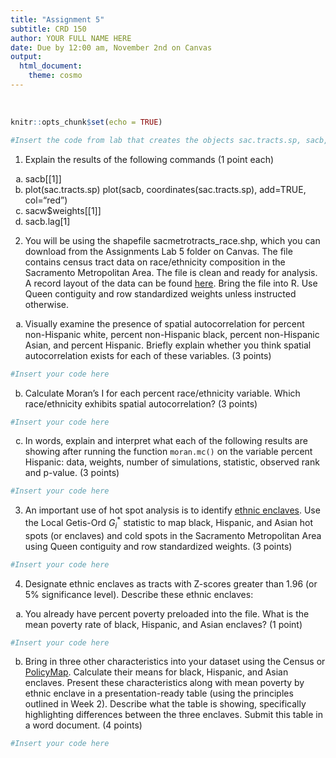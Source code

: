 ```yaml
---
title: "Assignment 5"
subtitle: CRD 150
author: YOUR FULL NAME HERE
date: Due by 12:00 am, November 2nd on Canvas
output: 
  html_document:
    theme: cosmo
---
```

\

```r
knitr::opts_chunk$set(echo = TRUE)
```

```r
#Insert the code from lab that creates the objects sac.tracts.sp, sacb, sacw, and sacb.lag
```

1. Explain the results of the following commands (1 point each)
a. sacb[[1]]
b. plot(sac.tracts.sp)
   plot(sacb, coordinates(sac.tracts.sp), add=TRUE, col="red")
c. sacw$weights[[1]]
d. sacb.lag[1]

2. You will be using the shapefile sacmetrotracts_race.shp, which you can download from the Assignments Lab 5 folder on Canvas. The file contains census tract data on race/ethnicity composition in the Sacramento Metropolitan Area. The file is clean and ready for analysis. A record layout of the data can be found [here](https://raw.githubusercontent.com/crd150/data/master/assgn5_question2_codebook.txt). Bring the file into R. Use Queen contiguity and row standardized weights unless instructed otherwise.

a. Visually examine the presence of spatial autocorrelation for percent non-Hispanic white, percent non-Hispanic black, percent non-Hispanic Asian, and percent Hispanic. Briefly explain whether you think spatial autocorrelation exists for each of these variables. (3 points)

```r
#Insert your code here
```

b. Calculate Moran's I for each percent race/ethnicity variable. Which race/ethnicity exhibits spatial autocorrelation? (3 points)

```r
#Insert your code here
```

c. In words, explain and interpret what each of the following results are showing after running the function `moran.mc()` on the variable percent Hispanic: data, weights, number of simulations, statistic, observed rank and p-value. (3 points)

```r
#Insert your code here
```


3. An important use of hot spot analysis is to identify [ethnic enclaves](https://en.wikipedia.org/wiki/Ethnic_enclave). Use the Local Getis-Ord $G_i^*$ statistic to map black, Hispanic, and Asian hot spots (or enclaves) and cold spots in the Sacramento Metropolitan Area using Queen contiguity and row standardized weights. (3 points)

```r
#Insert your code here
```

4. Designate ethnic enclaves as tracts with Z-scores greater than 1.96 (or 5% significance level).  Describe these ethnic enclaves:

a. You already have percent poverty preloaded into the file. What is the mean poverty rate of black, Hispanic, and Asian enclaves? (1 point)

```r
#Insert your code here
```

b. Bring in three other characteristics into your dataset using the Census or [PolicyMap](https://crd150.github.io/policymap.html). Calculate their means for black, Hispanic, and Asian enclaves.  Present these characteristics along with mean poverty by ethnic enclave in a presentation-ready table (using the principles outlined in Week 2). Describe what the table is showing, specifically highlighting differences between the three enclaves.  Submit this table in a word document. (4 points)

```r
#Insert your code here
```
